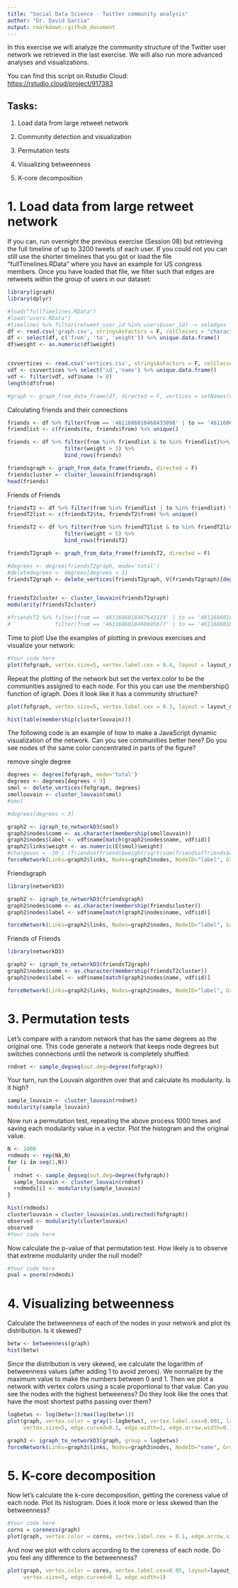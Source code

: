 ```yaml
---
title: "Social Data Science - Twitter community analysis"
author: "Dr. David Garcia"
output: rmarkdown::github_document
---
```


In this exercise we will analyze the community structure of the Twitter user network we retrieved in the last exercise. We will also run more advanced analyses and visualizations.

You can find this script on Rstudio Cloud: <https://rstudio.cloud/project/917383>

## Tasks:

1. Load data from large retweet network

2. Community detection and visualization

3. Permutation tests

4. Visualizing betweenness

5. K-core decomposition

# 1. Load data from large retweet network

If you can, run overnight the previous exercise (Session 08) but retrieving the full timeline of up to 3200 tweets of each user. If you could not you can still use the shorter timelines that you got or load the file "fullTimelines.RData" where you have an example for US congress members. Once you have loaded that file, we filter such that edges are retweets within the group of users in our dataset:
```r
library(igraph)
library(dplyr)
```
```r
#load("fullTimelines.RData")
#load("users.RData")
#timelines %>% filter(retweet_user_id %in% users$user_id) -> seledges
df <- read.csv('graph.csv', stringsAsFactors = F, colClasses = "character")
df <- select(df, c('from', 'to', 'weight')) %>% unique.data.frame()
df$weight <- as.numeric(df$weight)


csvvertices <- read.csv('vertices.csv', stringsAsFactors = F, colClasses = "character")
vdf <- csvvertices %>% select('id','name') %>% unique.data.frame()
vdf <- filter(vdf, vdf$name != 0)
length(df$from)

#graph <- graph_from_data_frame(df, directed = F, vertices = setNames(vdf, c("id","label")))


```


Calculating friends and their connections
```r
friends <- df %>% filter(from == '4611686018468433098' | to == '4611686018468433098') %>% filter(weight > 3)
friendlist <- c(friends$to, friends$from) %>% unique()

friends <- df %>% filter(from %in% friendlist & to %in% friendlist)%>%
                  filter(weight > 3) %>% 
                  bind_rows(friends)

friendsgraph <- graph_from_data_frame(friends, directed = F)
friendscluster <- cluster_louvain(friendsgraph)
head(friends)
```



Friends of Friends
```r
friendsT2 <- df %>% filter(from %in% friendlist | to %in% friendlist) %>%  filter(weight > 5)
friendT2list <- c(friendsT2$to, friendsT2$from) %>% unique()

friendsT2 <- df %>% filter(from %in% friendT2list & to %in% friendT2list)%>%
                  filter(weight > 5) %>% 
                  bind_rows(friendsT2)

friendsT2graph <- graph_from_data_frame(friendsT2, directed = F)

#degrees <- degree(friendsT2graph, mode='total')
#deletedegrees <- degrees[degrees < 3]
friendsT2graph <- delete_vertices(friendsT2graph, V(friendsT2graph)[degree(friendsT2graph) < 3])


friendsT2cluster <- cluster_louvain(friendsT2graph)
modularity(friendsT2cluster)

#friendsT2 %>% filter(from == '4611686018467643119' | to == '4611686018467643119') %>% 
#              filter(from == '4611686018468695677' | to == '4611686018468695677')
```



Time to plot! Use the examples of plotting in previous exercises and visualize your network:
```r
#Your code here
plot(fofgraph, vertex.size=5, vertex.label.cex = 0.4, layout = layout_nicely, edge.curved = 0.1, edge.width = 1, edge.arrow.size=0.1)
```

Repeat the plotting of the network but set the vertex.color to be the communities assigned to each node. For this you can use the membership() function of igraph. Does it look like it has a community structure?
```r
plot(fofgraph, vertex.size=5, vertex.label.cex = 0.3, layout = layout_nicely, edge.curved = 0.1, edge.width = 1, edge.arrow.size=0.3, vertex.color=clusterlouvain$membership)
```

```r
hist(table(membership(clusterlouvain)))
```
The following code is an example of how to make a JavaScript dynamic visualization of the network. Can you see communities better here? Do you see nodes of the same color concentrated in parts of the figure?

remove single degree
``` r
degrees <- degree(fofgraph, mode='total')
degrees <- degrees[degrees < 3]
smol <- delete_vertices(fofgraph, degrees)
smollouvain <- cluster_louvain(smol)
#smol

#degrees[degrees < 3]

graph2 <- igraph_to_networkD3(smol)
graph2$nodes$comm <- as.character(membership(smollouvain))
graph2$nodes$label <- vdf$name[match(graph2$nodes$name, vdf$id)]
graph2$links$weight <- as.numeric(E(smol)$weight)
#chargevec = -30 / (friendsoffriends$weight/sqrt(sum(friendsoffriends$weight^2))) -22
forceNetwork(Links=graph2$links, Nodes=graph2$nodes, NodeID="label", Group="comm", zoom=T, opacity = 1, opacityNoHover = 1, fontSize = 15)

```

Friendsgraph
```r
library(networkD3)

graph2 <- igraph_to_networkD3(friendsgraph)
graph2$nodes$comm <- as.character(membership(friendscluster))
graph2$nodes$label <- vdf$name[match(graph2$nodes$name, vdf$id)]

forceNetwork(Links=graph2$links, Nodes=graph2$nodes, NodeID="label", Group="comm", zoom=T, opacity = 1, opacityNoHover = 1, fontSize = 15, linkDistance = JS("function(d){return 200- d['NA..3']}"), linkWidth = JS("function(d){return d['NA..3']/50}"))
```
Friends of Friends
```r
library(networkD3)

graph2 <- igraph_to_networkD3(friendsT2graph)
graph2$nodes$comm <- as.character(membership(friendsT2cluster))
graph2$nodes$label <- vdf$name[match(graph2$nodes$name, vdf$id)]

forceNetwork(Links=graph2$links, Nodes=graph2$nodes, NodeID="label", Group="comm", zoom=T, opacity = 1, opacityNoHover = 1, fontSize = 12, linkDistance = JS("function(d){return 200- d['NA..3']}"), linkWidth = JS("function(d){return d['NA..3']/50}"))
```


# 3. Permutation tests

Let's compare with a random network that has the same degrees as the original one. This code generate a network that keeps node degrees but switches connections until the network is completely shuffled:
```r
rndnet <- sample_degseq(out.deg=degree(fofgraph))
```

Your turn, run the Louvain algorithm over that and calculate its modularity. Is it high?
```r
sample_louvain <- cluster_louvain(rndnet)
modularity(sample_louvain)
```

Now run a permutation test, repeating the above process 1000 times and saving each modularity value in a vector. Plot the histogram and the original value.
```r
N <- 1000
rndmods <- rep(NA,N)
for (i in seq(1,N))
{
  rndnet <- sample_degseq(out.deg=degree(fofgraph))
  sample_louvain <- cluster_louvain(rndnet)
  rndmods[i] <- modularity(sample_louvain)
}

hist(rndmods)
clusterlouvain = cluster_louvain(as.undirected(fofgraph))
observed <- modularity(clusterlouvain)
observed
#Your code here
```

Now calculate the p-value of that permutation test. How likely is to observe that extreme modularity under the null model?
```r
#Your code here
pval = pnorm(rndmods)
```

# 4. Visualizing betweenness

Calculate the betweenness of each of the nodes in your network and plot its distribution. Is it skewed?
```r
betw <- betweenness(graph)
hist(betw)
```

Since the distribution is very skewed, we calculate the logarithm of betweenness values (after adding 1 to avoid zeroes). We normalize by the maximum value to make the numbers between 0 and 1. Then we plot a network with vertex colors using a scale proportional to that value. Can you see the nodes with the highest betweeness? Do they look like the ones that have the most shortest paths passing over them?
```r
logbetws <- log(betw+1)/max(log(betw+1))
plot(graph, vertex.color = gray(1-logbetws), vertex.label.cex=0.001, layout=layout_nicely, 
     vertex.size=5, edge.curved=0.1, edge.width=1, edge.arrow.width=0.1)
```

```r
graph3 <- igraph_to_networkD3(graph, group = logbetws)
forceNetwork(Links=graph3$links, Nodes=graph3$nodes, NodeID="name", Group="group", zoom=T, opacity = 1, opacityNoHover = 1)
```
# 5. K-core decomposition

Now let's calculate the k-core decomposition, getting the coreness value of each node. Plot its histogram. Does it look more or less skewed than the betweenness?
```r
#Your code here
corns = coreness(graph)
plot(graph, vertex.color = corns, vertex.label.cex = 0.1, edge.arrow.size = 0.1, vertex.size = 5, edge.width = 1, edge.curved = 0.1)
```

And now we plot with colors according to the coreness of each node. Do you feel any difference to the betweenness?
```r
plot(graph, vertex.color = cores, vertex.label.cex=0.05, layout=layout_nicely, 
     vertex.size=5, edge.curved=0.1, edge.width=1)
```

